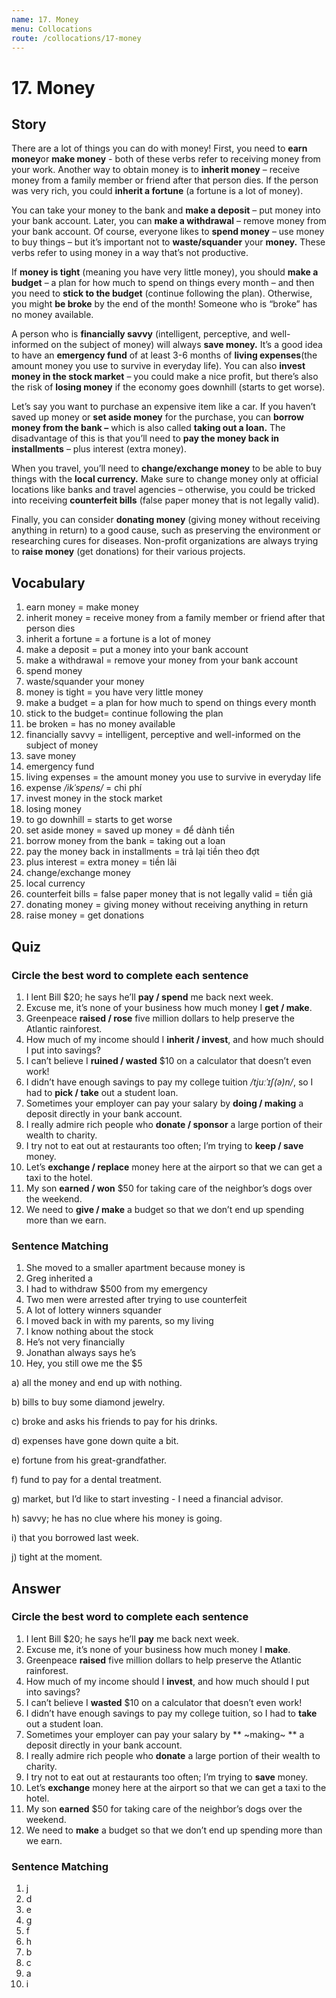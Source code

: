 ```yaml
---
name: 17. Money
menu: Collocations
route: /collocations/17-money
---
```


# 17. Money

## Story

There are a lot of things you can do with money!
First, you need to **earn money**or **make money** - both of these verbs refer to receiving money from your work. Another way to obtain money is to **inherit money** – receive money from a family member or friend after that person dies. If the person was very rich, you could **inherit a fortune** (a fortune is a lot of money).

You can take your money to the bank and **make a deposit** – put money into your bank account. Later, you can **make a withdrawal** – remove money from your bank account. Of course, everyone likes to **spend money** – use money to buy things – but it’s important not to **waste/squander** your **money.** These verbs refer to using money in a way that’s not productive.

If **money is tight** (meaning you have very little money), you should **make a budget** – a plan for how much to spend on things every month – and then you need to **stick to the budget** (continue following the plan). Otherwise, you might **be broke** by the end of the month! Someone who is “broke” has no money available.

A person who is **financially savvy** (intelligent, perceptive, and well-informed on the subject of money) will always **save money.** It’s a good idea to have an **emergency fund** of at least 3-6 months of **living expenses**(the amount money you use to survive in everyday life). You can also **invest money in the stock market** – you could make a nice profit, but there’s also the risk of **losing money** if the economy goes downhill (starts to get worse).

Let’s say you want to purchase an expensive item like a car. If you haven’t saved up money or **set aside money** for the purchase, you can **borrow money from the bank –** which is also called **taking out a loan.** The disadvantage of this is that you’ll need to **pay the money back in installments** – plus interest (extra money).

When you travel, you’ll need to **change/exchange money** to be able to buy things with the **local currency.** Make sure to change money only at official locations like banks and travel agencies – otherwise, you could be tricked into receiving **counterfeit bills** (false paper money that is not legally valid).

Finally, you can consider **donating money** (giving money without receiving anything in return) to a good cause, such as preserving the environment or researching cures for diseases. Non-profit organizations are always trying to **raise money** (get donations) for their various projects.

## Vocabulary

1. earn money = make money
2. inherit money = receive money from a family member or friend after that person dies
3. inherit a fortune = a fortune is a lot of money
4. make a deposit = put a money into your bank account
5. make a withdrawal = remove your money from your bank account
6. spend money
7. waste/squander your money
8. money is tight = you have very little money
9. make a budget = a plan for how much to spend on things every month
10. stick to the budget= continue following the plan
11. be broken = has no money available
12. financially savvy = intelligent, perceptive and well-informed on the subject of money
13. save money
14. emergency fund
15. living expenses = the amount money you use to survive in everyday life
16. expense _/ikˈspens/_ = chi phí
17. invest money in the stock market
18. losing money
19. to go downhill = starts to get worse
20. set aside money = saved up money = để dành tiền
21. borrow money from the bank = taking out a loan
22. pay the money back in installments = trả lại tiền theo đợt
23. plus interest = extra money = tiền lãi
24. change/exchange money
25. local currency
26. counterfeit bills = false paper money that is not legally valid = tiền giả
27. donating money = giving money without receiving anything in return
28. raise money = get donations

## Quiz

### Circle the best word to complete each sentence

1. I lent Bill $20; he says he’ll **pay / spend** me back next week.
2. Excuse me, it’s none of your business how much money I **get / make**.
3. Greenpeace **raised / rose** five million dollars to help preserve the Atlantic rainforest.
4. How much of my income should I **inherit / invest**, and how much should I put into savings?
5. I can’t believe I **ruined / wasted** $10 on a calculator that doesn’t even work!
6. I didn’t have enough savings to pay my college tuition _/tjuːˈɪʃ(ə)n/_, so I had to **pick / take** out a student loan.
7. Sometimes your employer can pay your salary by **doing / making** a deposit directly in your bank account.
8. I really admire rich people who **donate / sponsor** a large portion of their wealth to charity.
9. I try not to eat out at restaurants too often; I’m trying to **keep / save** money.
10. Let’s **exchange / replace** money here at the airport so that we can get a taxi to the hotel.
11. My son **earned / won** $50 for taking care of the neighbor’s dogs over the weekend.
12. We need to **give / make** a budget so that we don’t end up spending more than we earn.

### Sentence Matching

1. She moved to a smaller apartment because money is
2. Greg inherited a
3. I had to withdraw $500 from my emergency
4. Two men were arrested after trying to use counterfeit
5. A lot of lottery winners squander
6. I moved back in with my parents, so my living
7. I know nothing about the stock
8. He’s not very financially
9. Jonathan always says he’s
10. Hey, you still owe me the $5

a) all the money and end up with nothing.

b) bills to buy some diamond jewelry.

c) broke and asks his friends to pay for his drinks.

d) expenses have gone down quite a bit.

e) fortune from his great-grandfather.

f) fund to pay for a dental treatment.

g) market, but I’d like to start investing - I need a financial advisor.

h) savvy; he has no clue where his money is going.

i) that you borrowed last week.

j) tight at the moment.

## Answer

### Circle the best word to complete each sentence

1. I lent Bill $20; he says he’ll **pay** me back next week.
2. Excuse me, it’s none of your business how much money I **make**.
3. Greenpeace **raised** five million dollars to help preserve the Atlantic rainforest.
4. How much of my income should I **invest**, and how much should I put into savings?
5. I can’t believe I **wasted** $10 on a calculator that doesn’t even work!
6. I didn’t have enough savings to pay my college tuition, so I had to **take** out a student loan.
7. Sometimes your employer can pay your salary by ** ~making~ ** a deposit directly in your bank account.
8. I really admire rich people who **donate** a large portion of their wealth to charity.
9. I try not to eat out at restaurants too often; I’m trying to **save** money.
10. Let’s **exchange** money here at the airport so that we can get a taxi to the hotel.
11. My son **earned** $50 for taking care of the neighbor’s dogs over the weekend.
12. We need to **make** a budget so that we don’t end up spending more than we earn.

### Sentence Matching

1. j
2. d
3. e
4. g
5. f
6. h
7. b
8. c
9. a
10. i
